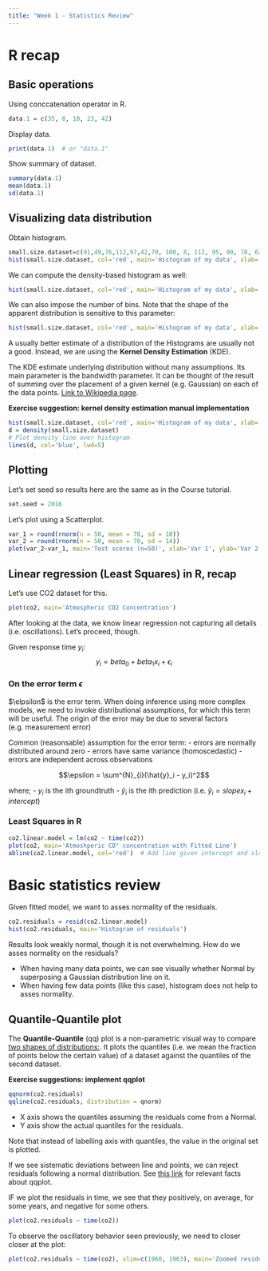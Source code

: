 ```yaml
---
title: "Week 1 - Statistics Review"
---
```


# R recap

## Basic operations

Using conccatenation operator in R.

```r
data.1 = c(35, 8, 10, 23, 42)
```

Display data.

```r
print(data.1)  # or "data.1"
```

Show summary of dataset.

```r
summary(data.1)
mean(data.1)
sd(data.1)
```


## Visualizing data distribution

Obtain histogram.


```r
small.size.dataset=c(91,49,76,112,97,42,70, 100, 8, 112, 95, 90, 78, 62, 56, 94, 65, 58, 109, 70, 109, 91, 71, 76, 68, 62, 134, 57, 83, 66)
hist(small.size.dataset, col='red', main='Histogram of my data', xlab='My data points')  # frequency-based
```

We can compute the density-based histogram as well:

```r
hist(small.size.dataset, col='red', main='Histogram of my data', xlab='My data points', freq=F)
```

We can also impose the number of bins. Note that the shape of the apparent distribution is sensitive
to this parameter:

```r
hist(small.size.dataset, col='red', main='Histogram of my data', xlab='My data points', freq=F, breaks=25)
```

A usually better estimate of a distribution of the Histograms are usually not a good. Instead, we are using
the **Kernel Density Estimation** (KDE).

The KDE estimate underlying distribution without many assumptions. Its main parameter is the bandwidth
parameter. It can be thought of the result of summing over the placement of a given kernel (e.g. Gaussian)
on each of the data points. [Link to Wikipedia page](https://en.wikipedia.org/wiki/Kernel_density_estimation).

__Exercise suggestion: kernel density estimation manual implementation__

```r
hist(small.size.dataset, col='red', main='Histogram of my data', xlab='My data points', freq=F)
d = density(small.size.dataset)
# Plot density line over histogram
lines(d, col='blue', lwd=5)
```


## Plotting

Let's set seed so results here are the same as in the Course tutorial.

```r
set.seed = 2016
```

Let's plot using a Scatterplot.
```r
var_1 = round(rnorm(n = 50, mean = 78, sd = 10))
var_2 = round(rnorm(n = 50, mean = 70, sd = 14))
plot(var_2~var_1, main='Test scores (n=50)', xlab='Var 1', ylab='Var 2', col='blue')
```

## Linear regression (Least Squares) in R, recap

Let's use CO2 dataset for this.
```r
plot(co2, main='Atmospheric CO2 Concentration')
```

After looking at the data, we know linear regression not capturing all details (i.e. oscillations).
Let's proceed, though.

Given response time $y_i$:
  $$y_i = beta_0 + beta_1 x_i + \epsilon_i$$
  
  
### On the error term $\epsilon$

$\elpsilon$ is the error term. When doing inference using more complex models, we need to invoke distributional assumptions,
for which this term will be useful. The origin of the error may be due to several factors (e.g. measurement error)
 
Common (reasonsable) assumption for the error term:
  - errors are normally distributed around zero
  - errors have same variance (homoscedastic)
  - errors are independent across observations

$$\epsilon = \sum^{N}_{i}(\hat{y}_i - y_i)^2$$

where;
  - $y_i$ is the ith groundtruth
  - $\hat{y}_i$ is the ith prediction (i.e. $\hat{y}_i = slope x_i + intercept$)


### Least Squares in R

```r
co2.linear.model = lm(co2 ~ time(co2))
plot(co2, main='Atmoshperic CO" concentration with Fitted Line')
abline(co2.linear.model, col='red')  # Add line given intercept and slope
```


# Basic statistics review

Given fitted model, we want to asses normality of the residuals.

```r
co2.residuals = resid(co2.linear.model)
hist(co2.residuals, main='Histogram of residuals')
```

Results look weakly normal, though it is not overwhelming. How do we asses normality on the residuals?

- When having many data points, we can see visually whether Normal by superposing a Gaussian distribution line on it.
- When having few data points (like this case), histogram does not help to asses normality.

## Quantile-Quantile plot

The **Quantile-Quantile** (qq) plot is a non-parametric visual way to compare [two shapes of distributions:](https://en.wikipedia.org/wiki/Q%E2%80%93Q_plot).
It plots the quantiles (i.e. we mean the fraction of points below the certain value) of a dataset against the quantiles of the second dataset.

__Exercise suggestions: implement qqplot__

```r
qqnorm(co2.residuals)
qqline(co2.residuals, distribution = qnorm)
```

  - X axis shows the quantiles assuming the residuals come from a Normal.
  - Y axis show the actual quantiles for the residuals.

Note that instead of labelling axis with quantiles, the value in the original set is plotted.

If we see sistematic deviations between line and points, we can reject residuals following a normal distribution.
See [this link](https://www.itl.nist.gov/div898/handbook/eda/section3/qqplot.htm) for relevant facts about qqplot.

IF we plot the residuals in time, we see that they positively, on average, for some years, and negative for some others.

```r
plot(co2.residuals ~ time(co2))
```


To observe the oscillatory behavior seen previously, we need to closer closer at the plot:

```r
plot(co2.residuals ~ time(co2), xlim=c(1960, 1963), main='Zoomed residuals')
```

